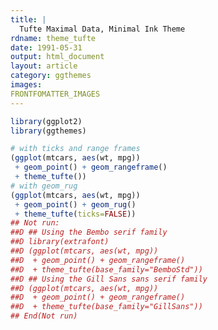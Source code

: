 ```yaml
---
title: |
  Tufte Maximal Data, Minimal Ink Theme
rdname: theme_tufte
date: 1991-05-31
output: html_document
layout: article
category: ggthemes
images:
FRONTFOMATTER_IMAGES
---
```


```r
library(ggplot2)
library(ggthemes)
```

```r
# with ticks and range frames
(ggplot(mtcars, aes(wt, mpg))
 + geom_point() + geom_rangeframe()
 + theme_tufte())
# with geom_rug
(ggplot(mtcars, aes(wt, mpg))
 + geom_point() + geom_rug()
 + theme_tufte(ticks=FALSE))
## Not run: 
##D ## Using the Bembo serif family
##D library(extrafont)
##D (ggplot(mtcars, aes(wt, mpg))
##D  + geom_point() + geom_rangeframe()
##D  + theme_tufte(base_family="BemboStd"))
##D ## Using the Gill Sans sans serif family
##D (ggplot(mtcars, aes(wt, mpg))
##D  + geom_point() + geom_rangeframe()
##D  + theme_tufte(base_family="GillSans"))
## End(Not run)



```